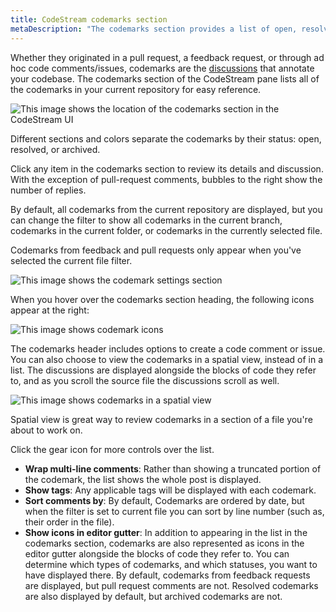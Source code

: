 ```yaml
---
title: CodeStream codemarks section
metaDescription: "The codemarks section provides a list of open, resolved, and archived CodeStream comments."
---
```


Whether they originated in a pull request, a feedback request, or through ad hoc code comments/issues, codemarks are the [discussions](/docs/codestream/how-use-codestream/discuss-code) that annotate your codebase. The codemarks section of the CodeStream pane lists all of the codemarks in your current repository for easy reference. 

![This image shows the location of the codemarks section in the CodeStream UI](/images/CodemarksSection1.png "codemarks")
<figcaption>Different sections and colors separate the codemarks by their status: open, resolved, or archived.</figcaption>

Click any item in the codemarks section to review its details and discussion. With the exception of pull-request comments, bubbles to the right show the number of replies.

By default, all codemarks from the current repository are displayed, but you can change the filter to show all codemarks in the current branch, codemarks in the current folder, or codemarks in the currently selected file. 

Codemarks from feedback and pull requests only appear when you've selected the current file filter.

![This image shows the codemark settings section](/images/CodemarksSectionSettings1.png "codemarks-settings")

When you hover over the codemarks section heading, the following icons appear at the right:

![This image shows codemark icons](/images/CodemarksSectionHeader.png "codemarks-icons")

The codemarks header includes options to create a code comment or issue. You can also choose to view the codemarks in a spatial view, instead of in a list. The discussions are displayed alongside the blocks of code they refer to, and as you scroll the source file the discussions scroll as well. 

![This image shows codemarks in a spatial view](/images/CodemarksSectionSpatial.png 'codemarks-spatial')
<figcaption>Spatial view is great way to review codemarks in a section of a file you're about to work on.</figcaption>

Click the gear icon for more controls over the list.

* **Wrap multi-line comments**: Rather than showing a truncated portion of the codemark, the list shows the whole post is displayed.
* **Show tags**: Any applicable tags will be displayed with each codemark.
* **Sort comments by**: By default, Codemarks are ordered by date, but when the filter is set to current file you can sort by line number (such as, their order in the file).
* **Show icons in editor gutter**: In addition to appearing in the list in the codemarks section, codemarks are also represented as icons in the editor gutter alongside the blocks of code they refer to. You can determine which types of codemarks, and which statuses, you want to have displayed there. By default, codemarks from feedback requests are displayed, but pull request comments are not. Resolved codemarks are also displayed by default, but archived codemarks are not.
